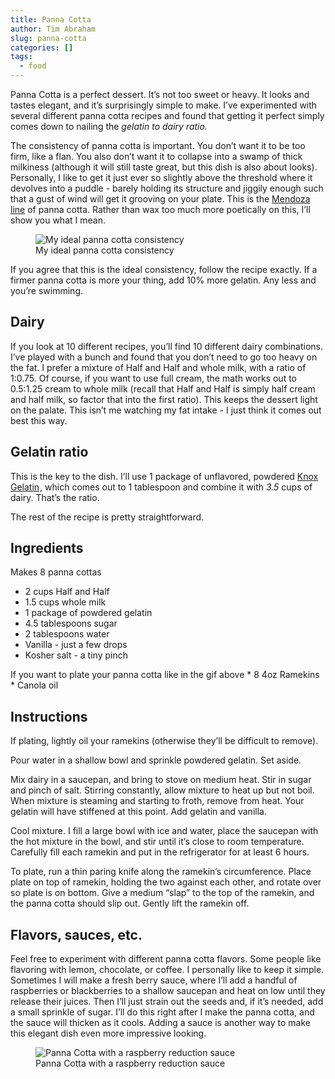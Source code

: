 ```yaml
---
title: Panna Cotta
author: Tim Abraham
slug: panna-cotta
categories: []
tags:
  - food
---
```


Panna Cotta is a perfect dessert. It's not too sweet or heavy. It looks and tastes elegant, and it's surprisingly simple to make. I've experimented with several different panna cotta recipes and found that getting it perfect simply comes down to nailing the *gelatin to dairy ratio.*

The consistency of panna cotta is important. You don't want it to be too firm, like a flan. You also don't want it to collapse into a swamp of thick milkiness (although it will still taste great, but this dish is also about looks). Personally, I like to get it just ever so slightly above the threshold where it devolves into a puddle - barely holding its structure and jiggily enough such that a gust of wind will get it grooving on your plate. This is the [Mendoza line](https://en.wikipedia.org/wiki/Mendoza_Line) of panna cotta. Rather than wax too much more poetically on this, I'll show you what I mean.

![My ideal panna cotta consistency](img/panna_cotta.gif)

If you agree that this is the ideal consistency, follow the recipe exactly. If a firmer panna cotta is more your thing, add 10% more gelatin. Any less and you're swimming.

## Dairy

If you look at 10 different recipes, you'll find 10 different dairy combinations. I've played with a bunch and found that you don't need to go too heavy on the fat. I prefer a mixture of Half and Half and whole milk, with a ratio of 1:0.75. Of course, if you want to use full cream, the math works out to 0.5:1.25 cream to whole milk (recall that Half and Half is simply half cream and half milk, so factor that into the first ratio). This keeps the dessert light on the palate. This isn't me watching my fat intake - I just think it comes out best this way.

## Gelatin ratio

This is the key to the dish. I'll use 1 package of unflavored, powdered <a target="_blank" href="https://www.amazon.com/gp/product/B007Y3HM5C/ref=as_li_tl?ie=UTF8&camp=1789&creative=9325&creativeASIN=B007Y3HM5C&linkCode=as2&tag=timabe-20&linkId=5e7a848b0c29f99678ba1076105e8a76">Knox Gelatin</a><img src="//ir-na.amazon-adsystem.com/e/ir?t=timabe-20&l=am2&o=1&a=B007Y3HM5C" width="1" height="1" border="0" alt="" style="border:none !important; margin:0px !important;" />, which comes out to 1 tablespoon and combine it with *3.5* cups of dairy. That's the ratio.

The rest of the recipe is pretty straightforward.

## Ingredients

Makes 8 panna cottas

* 2 cups Half and Half
* 1.5 cups whole milk
* 1 package of powdered gelatin
* 4.5 tablespoons sugar
* 2 tablespoons water
* Vanilla - just a few drops
* Kosher salt - a tiny pinch

If you want to plate your panna cotta like in the gif above
* 8 4oz Ramekins
* Canola oil

## Instructions

If plating, lightly oil your ramekins (otherwise they'll be difficult to remove).

Pour water in a shallow bowl and sprinkle powdered gelatin. Set aside.

Mix dairy in a saucepan, and bring to stove on medium heat. Stir in sugar and pinch of salt. Stirring constantly, allow mixture to heat up but not boil. When mixture is steaming and starting to froth, remove from heat. Your gelatin will have stiffened at this point. Add gelatin and vanilla.

Cool mixture. I fill a large bowl with ice and water, place the saucepan with the hot mixture in the bowl, and stir until it's close to room temperature. Carefully fill each ramekin and put in the refrigerator for at least 6 hours.

To plate, run a thin paring knife along the ramekin's circumference. Place plate on top of ramekin, holding the two against each other, and rotate over so plate is on bottom. Give a medium "slap" to the top of the ramekin, and the panna cotta should slip out. Gently lift the ramekin off. 

## Flavors, sauces, etc.

Feel free to experiment with different panna cotta flavors. Some people like flavoring with lemon, chocolate, or coffee. I personally like to keep it simple. Sometimes I will make a fresh berry sauce, where I'll add a handful of raspberries or blackberries to a shallow saucepan and heat on low until they release their juices. Then I'll just strain out the seeds and, if it's needed, add a small sprinkle of sugar. I'll do this right after I make the panna cotta, and the sauce will thicken as it cools. Adding a sauce is another way to make this elegant dish even more impressive looking.

![Panna Cotta with a raspberry reduction sauce](img/pc_sauce.jpg)


